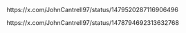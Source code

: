 https://x.com/JohnCantrell97/status/1479520287116906496

https://x.com/JohnCantrell97/status/1478794692313632768

